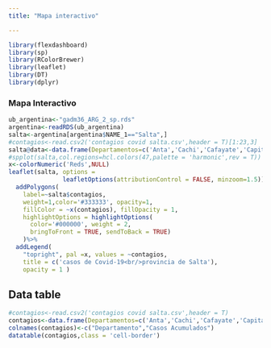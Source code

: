 ---
title: "Mapa interactivo"

---

```{r setup, include=FALSE}
library(flexdashboard)
library(sp)
library(RColorBrewer)
library(leaflet)
library(DT)
library(dplyr)
```

### Mapa Interactivo

```{r echo=FALSE}
ub_argentina<-"gadm36_ARG_2_sp.rds"
argentina<-readRDS(ub_argentina)
salta<-argentina[argentina$NAME_1=="Salta",]
#contagios<-read.csv2('contagios covid salta.csv',header = T)[1:23,3]
salta@data<-data.frame(Departamentos=c('Anta','Cachi','Cafayate','Capital','Cerrillos','Chicoana','Gral. Guemes','Gral. San Martín','Guachipas','Iruya','La Caldera','La Candelaria','La Poma','La Viña','Los Andes','Metan','Molinos','Oran','Rivadavia','Rosario de la Frontera','Rosario de Lerma','San Carlos','Santa Victoria'),contagios=c(2,0,2,108,8,3,17,98,0,2,8,0,0,4,8,2,0,56,2,0,5,0,1))
#spplot(salta,col.regions=hcl.colors(47,palette = 'harmonic',rev = T))
x<-colorNumeric('Reds',NULL)
leaflet(salta, options =
               leafletOptions(attributionControl = FALSE, minzoom=1.5)) %>%
  addPolygons(
    label=~salta$contagios,
    weight=1,color='#333333', opacity=1,
    fillColor = ~x(contagios), fillOpacity = 1,
    highlightOptions = highlightOptions(
      color='#000000', weight = 2,
      bringToFront = TRUE, sendToBack = TRUE)
    )%>%
  addLegend(
    "topright", pal =x, values = ~contagios,
    title = c('casos de Covid-19<br/>provincia de Salta'),
    opacity = 1 )
```
Data table
----------------------------------------------------------
```{r echo=FALSE}
#contagios<-read.csv2('contagios covid salta.csv',header = T)
contagios<-data.frame(Departamentos=c('Anta','Cachi','Cafayate','Capital','Cerrillos','Chicoana','Gral. Guemes','Gral. San Martín','Guachipas','Iruya','La Caldera','La Candelaria','La Poma','La Viña','Los Andes','Metan','Molinos','Oran','Rivadavia','Rosario de la Frontera','Rosario de Lerma','San Carlos','Santa Victoria','TOTAL'),Casos = c(2,0,2,108,8,3,17,98,0,2,8,0,0,4,8,2,0,56,2,0,5,0,1,326))
colnames(contagios)<-c("Departamento","Casos Acumulados")
datatable(contagios,class = 'cell-border')
```

